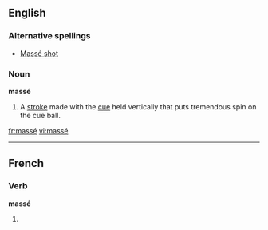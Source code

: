 ==English==

===Alternative spellings===
*[[Massé shot]]

===Noun===
'''massé'''

# {{billiards}} A [[stroke]] made with the [[cue]] held vertically that puts tremendous spin on the cue ball.

[[fr:massé]]
[[vi:massé]]

----
{{see|masse}}
==French==

===Verb===
'''massé'''

# {{past participle of|[[masser#French|masser]]|lang=French}}

{{rfc-auto}}